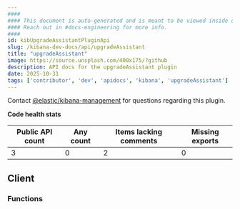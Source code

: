 ```yaml
---
####
#### This document is auto-generated and is meant to be viewed inside our experimental, new docs system.
#### Reach out in #docs-engineering for more info.
####
id: kibUpgradeAssistantPluginApi
slug: /kibana-dev-docs/api/upgradeAssistant
title: "upgradeAssistant"
image: https://source.unsplash.com/400x175/?github
description: API docs for the upgradeAssistant plugin
date: 2025-10-31
tags: ['contributor', 'dev', 'apidocs', 'kibana', 'upgradeAssistant']
---
```




Contact [@elastic/kibana-management](https://github.com/orgs/elastic/teams/kibana-management) for questions regarding this plugin.

**Code health stats**

| Public API count  | Any count | Items lacking comments | Missing exports |
|-------------------|-----------|------------------------|-----------------|
| 3 | 0 | 2 | 0 |

## Client

### Functions
<DocDefinitionList data={upgradeAssistantObj.client.functions}/>

